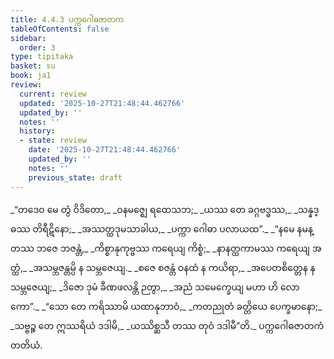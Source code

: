 ```yaml
---
title: 4.4.3 ပက္ကဂေါဓဇာတက
tableOfContents: false
sidebar:
  order: 3
type: tipitaka
basket: su
book: ja1
review:
  current: review
  updated: '2025-10-27T21:48:44.462766'
  updated_by: ''
  notes: ''
  history:
  - state: review
    date: '2025-10-27T21:48:44.462766'
    updated_by: ''
    notes: ''
    previous_state: draft
---
```



<ReviewStatus review={frontmatter.review} showDetails={true} />

<HypothesisAnnotation frontmatter={frontmatter} />

<DynamicBreadcrumb />

<Division number="129" book="ja1" e="ch" v="22" p="110">

<Paragraph number="1049" type="verses" book="ja1">
_“တဒေဝ မေ တွံ ဝိဒိတော,_  
_ဝနမဇ္ဈေ ရထေသဘ;_  
_ယဿ တေ ခဂ္ဂဗဒ္ဓဿ,_  
_သန္နဒ္ဓဿ တိရီဋိနော;_  
_အဿတ္ထဒုမသာခါယ,_  
_ပက္ကာ ဂေါဓာ ပလာယထ”._  

</Paragraph>

</Division>
<Division number="130" book="ja1" e="ch" v="22" p="110">

<Paragraph number="1050" type="verses" book="ja1">
_“နမေ နမန္တဿ ဘဇေ ဘဇန္တံ,_  
_ကိစ္စာနုကုဗ္ဗဿ ကရေယျ ကိစ္စံ;_  
_နာနတ္ထကာမဿ ကရေယျ အတ္ထံ,_  
_အသမ္ဘဇန္တမ္ပိ န သမ္ဘဇေယျ._  

</Paragraph>

</Division>
<Division number="131" book="ja1" e="ch" v="22" p="110">

<Paragraph number="1051" type="verses" book="ja1">
_စဇေ စဇန္တံ ဝနထံ န ကယိရာ,_  
_အပေတစိတ္တေန န သမ္ဘဇေယျ;_  
_ဒိဇော ဒုမံ ခီဏဖလန္တိ ဉတွာ,_  
_အညံ သမေက္ခေယျ မဟာ ဟိ လောကော”._  

</Paragraph>

</Division>
<Division number="132" book="ja1" e="ch" v="22" p="110">

<Paragraph number="1052" type="verses" book="ja1">
_“သော တေ ကရိဿာမိ ယထာနုဘာဝံ,_  
_ကတညုတံ ခတ္တိယေ ပေက္ခမာနော;_  
_သဗ္ဗဉ္စ တေ ဣဿရိယံ ဒဒါမိ,_  
_ယဿိစ္ဆသီ တဿ တုဝံ ဒဒါမီ”တိ._  


</Paragraph>
</Division>

<Paragraph number="1053" type="center" book="ja1">
ပက္ကဂေါဓဇာတကံ တတိယံ.
</Paragraph>